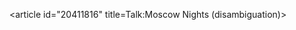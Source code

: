 <article id="20411816" title=Talk:Moscow Nights (disambiguation)>
	<talkpage id="20411816" title="Talk:Moscow Nights (disambiguation)">
{{DisambigProject}}
{{WikiProject Russia|class=disambiguation|perform=yes}}
	</talkpage>
</article>